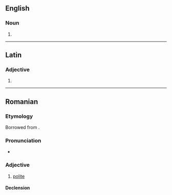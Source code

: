 {{also|políticos}}
==English==

===Noun===
{{head|en|noun form}}

# {{plural of|en|politico}}

----

==Latin==

===Adjective===
{{la-adj-form|polīticōs}}

# {{inflection of|la|polīticus||acc|m|p}}

----

==Romanian==

===Etymology===
Borrowed from {{bor|ro|el|πολιτικός}}.

===Pronunciation===
* {{IPA|ro|/ˌpo.li.tiˈkos/}}

===Adjective===
{{ro-adj|f=politicoasă}}

# [[polite]]
#: {{syn|ro|cuviincios|decent|respectuos}}

====Declension====
{{ro-decl-adj|f=politicoasă}}